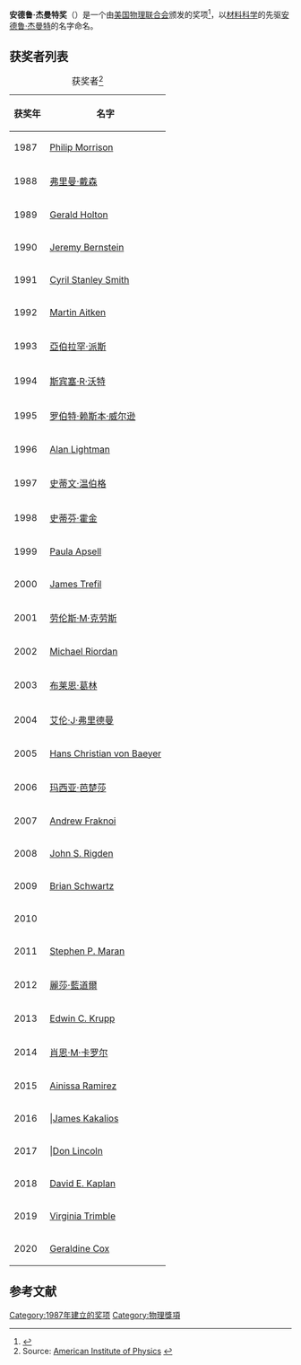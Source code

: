 '''安德鲁·杰曼特奖'''（{{lang-en|Andrew Gemant Award}}）是一个由[[美国物理联合会|美国物理联合会]]颁发的奖项<ref>{{cite web| url= http://www.aip.org/aip/awards/gemant-award| title= Andrew Gemant Award| publisher= American Institute of Physics| accessdate= 30 November 2014| archive-date= 2019-05-31| archive-url= https://web.archive.org/web/20190531122529/https://www.aip.org/aip/awards/gemant-award| dead-url= no}}</ref>，以[[材料科学|材料科学]]的先驱[[安德鲁·杰曼特|安德鲁·杰曼特]]的名字命名。

==获奖者列表==
{|class="wikitable" align=center
|+获奖者<ref>Source: [http://www.aip.org/aip/awards/gemant-award/winners American Institute of Physics] {{Wayback|url=http://www.aip.org/aip/awards/gemant-award/winners |date=20171015202415 }}</ref>
!获奖年!!名字
|-
|1987||[[Philip_Morrison|Philip Morrison]]
|-
|1988||[[弗里曼·戴森|弗里曼·戴森]]
|-
|1989||[[Gerald_Holton|Gerald Holton]]
|-
|1990||[[Jeremy_Bernstein|Jeremy Bernstein]]
|-
|1991||[[Cyril_Stanley_Smith|Cyril Stanley Smith]]
|-
|1992||[[Martin_Aitken|Martin Aitken]]
|-
|1993||[[亞伯拉罕·派斯|亞伯拉罕·派斯]]
|-
|1994||[[斯宾塞·R·沃特|斯宾塞·R·沃特]]
|-
|1995||[[罗伯特·赖斯本·威尔逊|罗伯特·赖斯本·威尔逊]]
|-
|1996||[[Alan_Lightman|Alan Lightman]]
|-
|1997||[[史蒂文·温伯格|史蒂文·温伯格]]
|-
|1998||[[史蒂芬·霍金|史蒂芬·霍金]]
|-
|1999||[[Paula_Apsell|Paula Apsell]]
|-
|2000||[[James_Trefil|James Trefil]]
|-
|2001||[[劳伦斯·M·克劳斯|劳伦斯·M·克劳斯]]
|-
|2002||[[Michael_Riordan_(physicist)|Michael Riordan]]
|-
|2003||[[布莱恩·葛林|布莱恩·葛林]]
|-
|2004||[[艾伦·J·弗里德曼|艾伦·J·弗里德曼]]
|-
|2005||[[Hans_Christian_von_Baeyer|Hans Christian von Baeyer]]
|-
|2006||[[玛西亚·芭楚莎|玛西亚·芭楚莎]]
|-
|2007||[[Andrew_Fraknoi|Andrew Fraknoi]]
|-
|2008||[[John_S._Rigden|John S. Rigden]]
|-
|2009||[[Brian_Schwartz|Brian Schwartz]]
|-
|2010||{{link-es|丹尼尔·R·阿尔特舒勒|Daniel R. Altschuler}}
|-
|2011||[[Stephen_P._Maran|Stephen P. Maran]]
|-
|2012||[[麗莎·藍道爾|麗莎·藍道爾]]
|-
|2013||[[Edwin_C._Krupp|Edwin C. Krupp]]
|-
|2014||[[肖恩·M·卡罗尔|肖恩·M·卡罗尔]]
|-
|2015||[[Ainissa_Ramirez|Ainissa Ramirez]]
|-
|2016|||[[James_Kakalios|James Kakalios]]
|-
|2017|||[[Don_Lincoln|Don Lincoln]]
|-
|2018||[[David_E._Kaplan_(physicist)|David E. Kaplan]]
|-
|2019||[[Virginia_Trimble|Virginia Trimble]]
|-
|2020||[[Geraldine_Cox|Geraldine Cox]]
|}

==参考文献==
{{reflist}}

{{DEFAULTSORT:Gemant Award}}

[[Category:1987年建立的奖项|Category:1987年建立的奖项]]
[[Category:物理獎項|Category:物理獎項]]